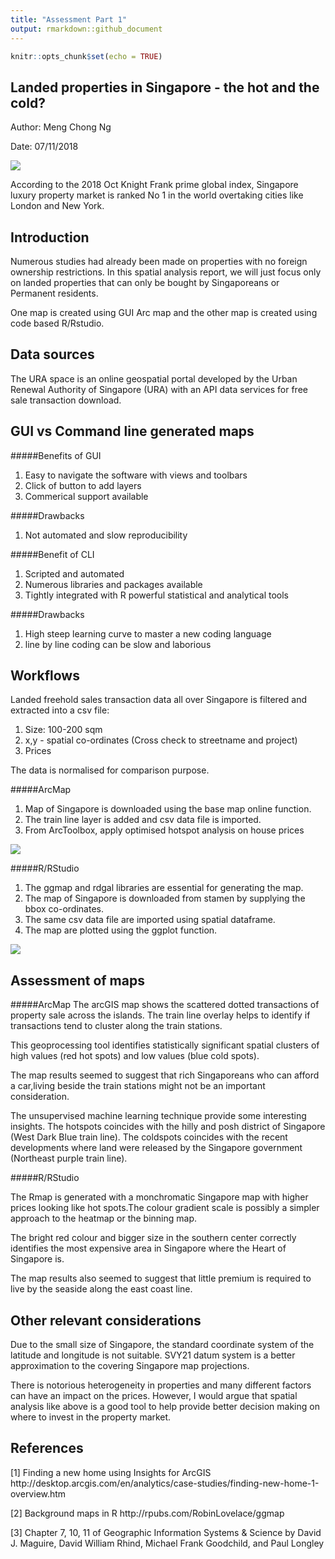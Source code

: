 ```yaml
---
title: "Assessment Part 1"
output: rmarkdown::github_document
---
```


```r
knitr::opts_chunk$set(echo = TRUE)
```

## Landed properties in Singapore - the hot and the cold?

Author: Meng Chong Ng

Date: 07/11/2018

![](SmartNation.jpg)

According to the 2018 Oct Knight Frank prime global index, Singapore luxury property market is ranked No 1 in the world overtaking cities like London and New York.

## Introduction
Numerous studies had already been made on properties with no foreign ownership restrictions. In this spatial analysis report, we will just focus only on landed properties that can only be bought by Singaporeans or Permanent residents.

One map is created using GUI Arc map and the other map is created using code based R/Rstudio.

## Data sources
The URA space is an online geospatial portal developed by the Urban Renewal Authority of Singapore (URA) with an API data services for free sale transaction download.


## GUI vs Command line generated maps 

#####Benefits of GUI

1) Easy to navigate the software with views and toolbars
2) Click of button to add layers
3) Commerical support available

#####Drawbacks

1) Not automated and slow reproducibility

#####Benefit of CLI

1) Scripted and automated
2) Numerous libraries and packages available
3) Tightly integrated with R powerful statistical and analytical tools


#####Drawbacks

1) High steep learning curve to master a new coding language
2) line by line coding can be slow and laborious


## Workflows

Landed freehold sales transaction data all over Singapore is filtered and extracted into a csv file:

1) Size: 100-200 sqm
2) x,y - spatial co-ordinates (Cross check to streetname and project)
3) Prices

The data is normalised for comparison purpose.

#####ArcMap

1) Map of Singapore is downloaded using the base map online function. 
2) The train line layer is added and csv data file is imported.
3) From ArcToolbox, apply optimised hotspot analysis on house prices


![](ArcMap_SingaporeLanded.png)

#####R/RStudio

1) The ggmap and rdgal libraries are essential for generating the map.
2) The map of Singapore is downloaded from stamen by supplying the bbox co-ordinates.
3) The same csv data file are imported using spatial dataframe.
4) The map are plotted using the ggplot function.


![](R_SingaporeLanded.png)



## Assessment of maps

#####ArcMap
The arcGIS map shows the scattered dotted transactions of property sale across the islands. The train line overlay helps to identify if transactions tend to cluster along the train stations. 

This geoprocessing tool identifies statistically significant spatial clusters of high values (red hot spots) and low values (blue cold spots).


The map results seemed to suggest that rich Singaporeans who can afford a car,living beside the train stations might not be an important consideration.


The unsupervised machine learning technique provide some interesting insights.  The hotspots coincides with the hilly and posh district of Singapore (West Dark Blue train line). The coldspots coincides with the recent developments where land were released by the Singapore government (Northeast purple train line).

#####R/RStudio

The Rmap is generated with a monchromatic Singapore map with higher prices looking like hot spots.The colour gradient scale is possibly a simpler approach to the heatmap or the binning map.

The bright red colour and bigger size in the southern center correctly identifies the most expensive area in Singapore where the Heart of Singapore is.

The map results also seemed to suggest that little premium is required to live by the seaside along the east coast line.

## Other relevant considerations
Due to the small size of Singapore, the standard coordinate system of the latitude and longitude is not suitable. SVY21 datum system is a better approximation to the covering Singapore map projections.

There is notorious heterogeneity in properties and many different factors can have an impact on the prices. However, I would argue that spatial analysis like above is a good tool to help provide better decision making on where to invest in the property market.

## References
[1] Finding a new home using Insights for ArcGIS
http://desktop.arcgis.com/en/analytics/case-studies/finding-new-home-1-overview.htm

[2] Background maps in R
http://rpubs.com/RobinLovelace/ggmap

[3] Chapter 7, 10, 11 of Geographic Information Systems & Science by David J. Maguire, David William Rhind, Michael Frank Goodchild, and Paul Longley

